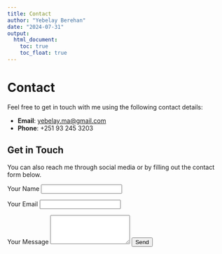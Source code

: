 ```yaml
---
title: Contact
author: "Yebelay Berehan"
date: "2024-07-31"
output:
  html_document:
    toc: true
    toc_float: true
---
```


# Contact

Feel free to get in touch with me using the following contact details:

- **Email**: [yebelay.ma@gmail.com](mailto:yebelay.ma@gmail.com)
- **Phone**: +251 93 245 3203

## Get in Touch

You can also reach me through social media or by filling out the contact form below.

<!-- If you want to add a contact form, you can include HTML here. -->
<form action="https://formspree.io/f/{your_form_id}" method="POST">
  <label for="name">Your Name</label>
  <input type="text" id="name" name="name" required>
  
  <label for="email">Your Email</label>
  <input type="email" id="email" name="email" required>
  
  <label for="message">Your Message</label>
  <textarea id="message" name="message" rows="4" required></textarea>
  
  <button type="submit">Send</button>
</form>
